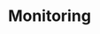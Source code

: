 ---
title: 'Monitoring'
description: 'Learn how to configure your Orbit chain with a custom stake and validator configurations'
author: 
sme: 
content_type: how-to
---